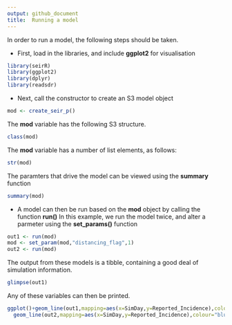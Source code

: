 ```yaml
---
output: github_document
title:  Running a model
---
```


<!-- README.md is generated from README.Rmd. Please edit that file -->
In order to run a model, the following steps should be taken.

* First, load in the libraries, and include **ggplot2** for visualisation

```r
library(seirR)
library(ggplot2)
library(dplyr)
library(readsdr)
```

* Next, call the constructor to create an S3 model object

```r
mod <- create_seir_p()
```

The **mod** variable has the following S3 structure.
```r
class(mod) 
```

The **mod** variable has a number of  list elements, as follows:
```r
str(mod) 
```

The paramters that drive the model can be viewed using the **summary** function
```r
summary(mod) 
```


* A model can then be run based on the **mod** object by calling the function **run()** In this example, we run the model twice, and alter a parmeter using the **set_params()** function

```r
out1 <- run(mod)
mod <- set_param(mod,"distancing_flag",1)
out2 <- run(mod)
```

The output from these models is a tibble, containing a good deal of simulation information.
```r
glimpse(out1)
```

Any of these variables can then be printed.
```r
ggplot()+geom_line(out1,mapping=aes(x=SimDay,y=Reported_Incidence),colour="red")+
  geom_line(out2,mapping=aes(x=SimDay,y=Reported_Incidence),colour="blue")
```

